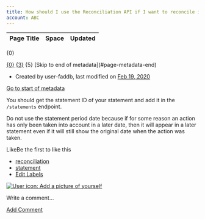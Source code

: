 ```yaml
---
title: How should I use the Reconciliation API if I want to reconcile it against one of my statements?
account: ABC
---
```


<table class="aui"> <thead> <tr class="header"> <th class="search-result-title">Page Title</th> <th class="search-result-space">Space</th> <th class="search-result-date">Updated</th> </tr> </thead> </table> <p class="search-result-count">{0}</p> <tr class="search-result"> <td class="search-result-title"><a href="{1}" class="content-type-{2}"><span>{0}</span></a></td> <td class="search-result-space"><a class="space" href="/display/{4}/" title="{3}">{3}</a></td> <td class="search-result-date"><span class="date" title="{6}">{5}</span></td> </tr> [Skip to end of metadata](#page-metadata-end)

*   Created by user-faddb, last modified on [Feb 19, 2020](/pages/diffpagesbyversion.action?pageId=721069&selectedPageVersions=1&selectedPageVersions=2 "Show changes")

[Go to start of metadata](#page-metadata-start)

You should get the statement ID of your statement and add it in the `/statements` endpoint.

Do not use the statement period date because if for some reason an action has only been taken into account in a later date, then it will appear in a later statement even if it will still show the original date when the action was taken.

LikeBe the first to like this

*   [reconciliation](/label/FAQ/reconciliation)
*   [statement](/label/FAQ/statement)
*   [Edit Labels](# "Edit Labels (Type 'l')")

[![User icon: Add a picture of yourself](/s/en_GB/7901/abf7b35644d5a5d1d7e4b0969a83e8eb2b569fb5/_/images/icons/profilepics/add_profile_pic.svg)](/users/profile/editmyprofilepicture.action)

Write a comment…

[Add Comment](/pages/viewpage.action?pageId=721069&showComments=true&showCommentArea=true#addcomment)